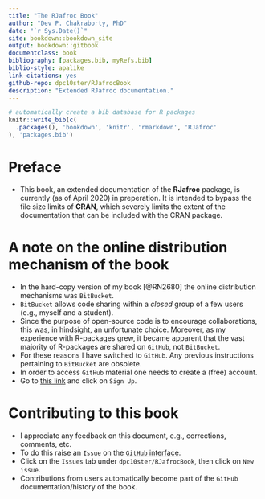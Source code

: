 ```yaml
--- 
title: "The RJafroc Book"
author: "Dev P. Chakraborty, PhD"
date: "`r Sys.Date()`"
site: bookdown::bookdown_site
output: bookdown::gitbook
documentclass: book
bibliography: [packages.bib, myRefs.bib]
biblio-style: apalike
link-citations: yes
github-repo: dpc10ster/RJafrocBook
description: "Extended RJafroc documentation."
---
```



```r
# automatically create a bib database for R packages
knitr::write_bib(c(
  .packages(), 'bookdown', 'knitr', 'rmarkdown', 'RJafroc'
), 'packages.bib')
```


# Preface {-}
* This book, an extended documentation of the __RJafroc__ package, is currently (as of April 2020) in preperation. It is intended to bypass the file size limits of __CRAN__, which severely limits the extent of the documentation that can be included with the CRAN package.


# A note on the online distribution mechanism of the book {-}
* In the hard-copy version of my book [@RN2680] the online distribution mechanisms was `BitBucket`. 
* `BitBucket` allows code sharing within a _closed_ group of a few users (e.g., myself and a student). 
* Since the purpose of open-source code is to encourage collaborations, this was, in hindsight, an unfortunate choice. Moreover, as my experience with R-packages grew, it became apparent that the vast majority of R-packages are shared on `GitHub`, not `BitBucket`. 
* For these reasons I have switched to `GitHub`. Any previous instructions pertaining to `BitBucket` are obsolete.
* In order to access `GitHub` material one needs to create a (free) account. 
* Go to [this link](https://github.com) and click on `Sign Up`.

# Contributing to this book {-}
* I appreciate any feedback on this document, e.g., corrections, comments, etc.  
* To do this raise an `Issue` on the [`GitHub` interface](https://github.com/dpc10ster/RJafrocBook). 
* Click on the `Issues` tab under `dpc10ster/RJafrocBook`, then click on `New issue`.
* Contributions from users automatically become part of the `GitHub` documentation/history of the book.
